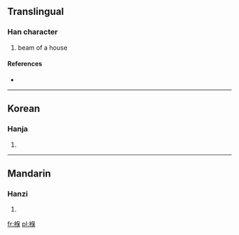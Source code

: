==Translingual==

===Han character===
{{Han char|rn=75|rad=木|as=09|sn=13|four=|canj=木人口木 (DORD)}}

# beam of a house

====References====
* {{Han ref|kx=0538.010|dkj=15083|dj=0925.150|hdz=21251.110|uh=693A|ud=26938}}

----

==Korean==

===Hanja===
{{ko-hanja|hangeul=보|eumhun=|rv=bo|mr=po|y=po}}

# {{defn|Korean|sort=木09}}

----

==Mandarin==

===Hanzi===
{{cmn-hanzi|pin=[[jiān]] ([[jian1]]), [[xí]] ([[xi2]])|wg=chien<sup>1</sup>, hsi<sup>2</sup>}}

# {{defn|Mandarin|sort=木09}}

[[fr:椺]]
[[pl:椺]]